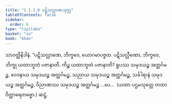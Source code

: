 ```yaml
---
title: "1.1.1.6 ပဋိသလ္လာဏသုတ္တ"
tableOfContents: false
sidebar:
  order: 8
type: "tipitaka"
basket: "su"
book: "khan"
---
```



<DynamicBreadcrumb />

<Division number="6" book="khan">

<Paragraph number="74" book="khan">
သာဝတ္ထိနိဒါနံ. “ပဋိသလ္လာဏေ, ဘိက္ခဝေ, ယောဂမာပဇ္ဇထ. ပဋိသလ္လီဏော, ဘိက္ခဝေ, ဘိက္ခု ယထာဘူတံ ပဇာနာတိ. ကိဉ္စ ယထာဘူတံ ပဇာနာတိ? ရူပဿ သမုဒယဉ္စ အတ္ထင်္ဂမဉ္စ, ဝေဒနာယ သမုဒယဉ္စ အတ္ထင်္ဂမဉ္စ, သညာယ သမုဒယဉ္စ အတ္ထင်္ဂမဉ္စ, သင်္ခါရာနံ သမုဒယဉ္စ အတ္ထင်္ဂမဉ္စ, ဝိညာဏဿ သမုဒယဉ္စ အတ္ထင်္ဂမဉ္စ …ပေ…  (ယထာ ပဌမသုတ္တေ တထာ ဝိတ္ထာရေတဗ္ဗော.)

</Paragraph>
</Division>

<Paragraph number="75" type="center" book="khan">
ဆဋ္ဌံ.
</Paragraph>